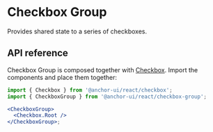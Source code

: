 # Checkbox Group

<Subtitle>Provides shared state to a series of checkboxes.</Subtitle>
<Meta
  name="description"
  content="A high-quality, unstyled React checkbox group component that provides a shared state for a series of checkboxes."
/>

<Demo path="./demos/hero" />

## API reference

Checkbox Group is composed together with [Checkbox](/react/components/checkbox). Import the components and place them together:

```jsx title="Anatomy"
import { Checkbox } from '@anchor-ui/react/checkbox';
import { CheckboxGroup } from '@anchor-ui/react/checkbox-group';

<CheckboxGroup>
  <Checkbox.Root />
</CheckboxGroup>;
```

<Reference component="CheckboxGroup" />
